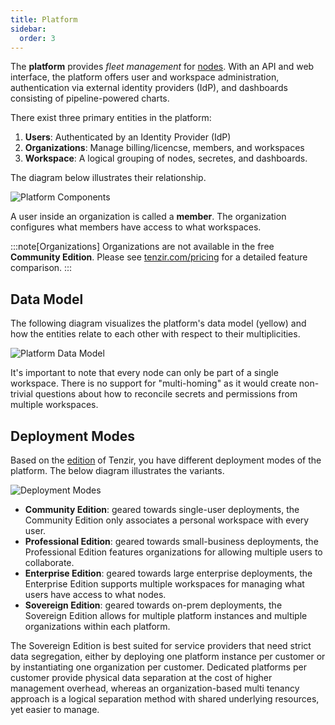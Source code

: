 ```yaml
---
title: Platform
sidebar:
  order: 3
---
```


The **platform** provides *fleet management* for [nodes](../node). With an API
and web interface, the platform offers user and workspace administration,
authentication via external identity providers (IdP), and dashboards consisting
of pipeline-powered charts.

There exist three primary entities in the platform:

1. **Users**: Authenticated by an Identity Provider (IdP)
2. **Organizations**: Manage billing/licencse, members, and workspaces
3. **Workspace**: A logical grouping of nodes, secretes, and dashboards.

The diagram below illustrates their relationship.

![Platform Components](platform/platform-components.svg)

A user inside an organization is called a **member**. The organization
configures what members have access to what workspaces.

:::note[Organizations]
Organizations are not available in the free **Community Edition**. Please see
[tenzir.com/pricing](https://tenzir.com/pricing) for a detailed
feature comparison.
:::

## Data Model

The following diagram visualizes the platform's data model (yellow) and how the
entities relate to each other with respect to their multiplicities.

![Platform Data Model](platform/platform-data-model.svg)

It's important to note that every node can only be part of a single workspace.
There is no support for "multi-homing" as it would create non-trivial questions
about how to reconcile secrets and permissions from multiple workspaces.

## Deployment Modes

Based on the [edition](https://tenzir.com/pricing) of Tenzir, you have different
deployment modes of the platform. The below diagram illustrates the variants.

![Deployment Modes](platform/deployment-modes.svg)

- **Community Edition**: geared towards single-user deployments, the Community
  Edition only associates a personal workspace with every user.
- **Professional Edition**: geared towards small-business deployments, the
  Professional Edition features organizations for allowing multiple users to
  collaborate.
- **Enterprise Edition**: geared towards large enterprise deployments, the
  Enterprise Edition supports multiple workspaces for managing what users have
  access to what nodes.
- **Sovereign Edition**: geared towards on-prem deployments, the Sovereign
  Edition allows for multiple platform instances and multiple organizations
  within each platform.

The Sovereign Edition is best suited for service providers that need strict data
segregation, either by deploying one platform instance per customer or by
instantiating one organization per customer. Dedicated platforms per customer
provide physical data separation at the cost of higher management overhead,
whereas an organization-based multi tenancy approach is a logical separation
method with shared underlying resources, yet easier to manage.
